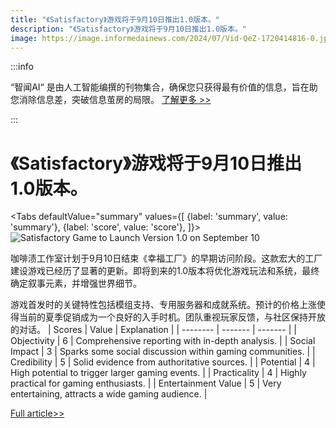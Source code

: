 ```yaml
---
title: "《Satisfactory》游戏将于9月10日推出1.0版本。"
description: "《Satisfactory》游戏将于9月10日推出1.0版本。"
image: https://image.informedainews.com/2024/07/Vid-QeZ-1720414816-0.jpg
---
```



:::info

“智闻AI“ 是由人工智能编撰的刊物集合，确保您只获得最有价值的信息，旨在助您消除信息差，突破信息茧房的局限。  [了解更多 >>](/)

:::

# 《Satisfactory》游戏将于9月10日推出1.0版本。


<Tabs
	defaultValue="summary"
	values={[
	{label: 'summary', value: 'summary'},
	{label: 'score', value: 'score'},
]}>
<TabItem value="summary">
<img
  src="https://image.informedainews.com/2024/07/Vid-QeZ-1720414816-0.jpg"
  alt="Satisfactory Game to Launch Version 1.0 on September 10"
/>



咖啡渍工作室计划于9月10日结束《幸福工厂》的早期访问阶段。这款宏大的工厂建设游戏已经历了显著的更新。即将到来的1.0版本将优化游戏玩法和系统，最终确定叙事元素，并增强世界细节。

游戏首发时的关键特性包括模组支持、专用服务器和成就系统。预计的价格上涨使得当前的夏季促销成为一个良好的入手时机。团队重视玩家反馈，与社区保持开放的对话。
</TabItem>
<TabItem value="score">
	| Scores     | Value   | Explanation |
	| -------- | ------- | ------- |
	| Objectivity  | 6    | Comprehensive reporting with in-depth analysis.    |
	| Social Impact | 3     | Sparks some social discussion within gaming communities.    |
	| Credibility    | 5    | Solid evidence from authoritative sources.    |
	| Potential    | 4    | High potential to trigger larger gaming events.    |
	| Practicality    | 4    | Highly practical for gaming enthusiasts.    |
	| Entertainment Value    | 5    | Very entertaining, attracts a wide gaming audience.    |
</TabItem>
</Tabs>

[Full article>>](https://www.gcores.com/articles/184628)
